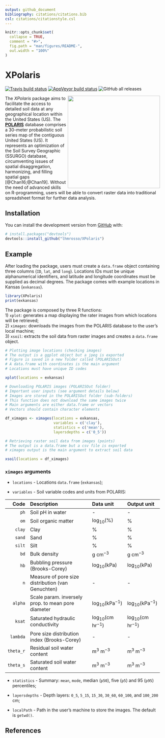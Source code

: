 ```yaml
---
output: github_document
bibliography: citations/citations.bib
csl: citations/citationstyle.csl
---
```


<!-- README.md is generated from README.Rmd. Please edit that file -->

```r
knitr::opts_chunk$set(
  collapse = TRUE,
  comment = "#>",
  fig.path = "man/figures/README-",
  out.width = "100%"
)
```

# XPolaris

<!-- badges: start -->
[![Travis build status](https://travis-ci.com/lhmrosso/XPolaris.svg?branch=master)](https://travis-ci.com/lhmrosso/XPolaris)
[![AppVeyor build status](https://ci.appveyor.com/api/projects/status/github/lhmrosso/XPolaris?branch=master&svg=true)](https://ci.appveyor.com/project/lhmrosso/XPolaris)
![GitHub all releases](https://img.shields.io/github/downloads/lhmrosso/XPolaris/total)
<!-- badges: end -->

<img src="man/figures/xpolaris.png" height="300" align="right"/>

The _XPolaris_ package aims to facilitate the access to detailed soil data at any geographical location within the United States (US). The [__POLARIS__](http://hydrology.cee.duke.edu/POLARIS/) database comprises a 30-meter probabilistic soil series map of the contiguous United States (US). It represents an optimization of the Soil Survey Geographic (SSURGO) database, circumventing issues of spatial disaggregation, harmonizing, and filling spatial gaps [@Chan16;@Chan19]. Without the need of advanced skills on R-programming, users will be able to convert raster data into traditional spreadsheet format for further data analysis. 

## Installation

You can install the development version from [GitHub](https://github.com/) with:

``` r
# install.packages("devtools")
devtools::install_github("lhmrosso/XPolaris")
```
## Example

After loading the package, users must create a `data.frame` object containing three columns (`ID`, `lat`, and `long`). Locations IDs must be unique alphanumerical identifiers, and latitude and longitude coordinates must be supplied as decimal degrees. The package comes with example locations in Kansas (`exkansas`).

```r
library(XPolaris)
print(exkansas)
```

The package is composed by three R functions:  
1) `xplot`: generates a map displaying the rater images from which locations will be retrieved;  
2) `ximages`: downloads the images from the POLARIS database to the user's local machine;    
3) `xsoil`: extracts the soil data from raster images and creates a `data.frame` object.

``` r
# Plotting image locations (checking images)
# The output is a ggplot object but a jpeg is exported
# Figure is saved in a new folder called (POLARISOut)
# A data.frame with coordinates is the main argument
# Locations must have unique ID codes

xplot(locations = exkansas)

# Downloading POLARIS images (POLARISOut folder)
# Important user inputs (see argument details below)
# Images are stored in the POLARISOut folder (sub-folders)
# This function does not download the same images twice
# Main arguments are either data.frame or vectors
# Vectors should contain character elements

df_ximages <- ximages(locations = exkansas,
                      variables = c('clay'),
                      statistics = c('mean'),
                      layersdepths = c('0_5'))

# Retrieving raster soil data from images (points)
# The output is a data.frame but a csv file is exported
# ximages output is the main argument to extract soil data

xsoil(locations = df_ximages)
```

### `ximages` arguments

- `locations` - Locations `data.frame` (`exkansas`);  

- `variables` - Soil variable codes and units from POLARIS:  

| Code      | Description                                                  | Data unit                 | Output unit               |
|----------:|:-------------------------------------------------------------|:--------------------------|:--------------------------|
| `ph`      | Soil pH in water                                             | -                         | -                         |
| `om`      | Soil organic matter                                          | log$_{10}$(%)             | %                         |
| `clay`    | Clay                                                         | %                         | %                         |
| `sand`    | Sand                                                         | %                         | %                         |
| `silt`    | Silt                                                         | %                         | %                         |
| `bd`      | Bulk density                                                 | g cm$^{-3}$               | g cm$^{-3}$               |
| `hb`      | Bubbling pressure (Brooks-Corey)                             | log$_{10}$(kPa)           | log$_{10}$(kPa)           |
| `n`       | Measure of pore size distribution (van Genuchten)            | -                         | -                         |
| `alpha`   | Scale param. inversely prop. to mean pore diameter           | log$_{10}$(kPa$^{-1}$)    | log$_{10}$(kPa$^{-1}$)    |
| `ksat`    | Saturated hydraulic conductivity                             | log$_{10}$(cm hr$^{-1}$)  | log$_{10}$(cm hr$^{-1}$)  |
| `lambda`  | Pore size distribution index (Brooks-Corey)                  | -                         | -                         |
| `theta_r` | Residual soil water content                                  | m$^{3}$ m$^{-3}$          | m$^{3}$ m$^{-3}$          |
| `theta_s` | Saturated soil water content                                 | m$^{3}$ m$^{-3}$          | m$^{3}$ m$^{-3}$          |


- `statistics` - Summary: `mean`, `mode`, median (`p50`), five (`p5`) and 95 (`p95`) percentiles;  

- `layersdepths` - Depth layers: `0_5`, `5_15`, `15_30`, `30_60`, `60_100`, and `100_200` cm;  

- `localPath` - Path in the user's machine to store the images. The default is `getwd()`.

## References
